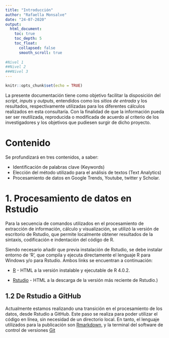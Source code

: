```yaml
---
title: "Introducción"
author: "Rafaella Monsalve"
date: "24-07-2020"
output: 
  html_document:
    toc: true
    toc_depth: 5
    toc_float:
      collapsed: false
      smooth_scroll: true
      
#Nivel 1
##Nivel 2
###Nivel 3
---
```


```r
knitr::opts_chunk$set(echo = TRUE)
```

La presente documentación tiene como objetivo  facilitar la disposición del  *script*, *inputs* y *outputs*, entendidos como los *sitios de entrada* y los resultados, respectivamente  utilizadas para los diferentes cálculos realizados en esta consultaría. Con la finalidad de que la información pueda ser ser reutilizada, reproducida o modificada de acuerdo al criterio de los investigadores y  los objetivos que pudiesen surgir de dicho proyecto.

# Contenido {.unnumbered}

Se profundizará en tres contenidos, a saber:

- Identificación de palabras clave (Keywords)
- Elección del método utilizado para el análisis de textos (Text Analytics)
- Procesamiento de datos en Google Trends, Youtube, twitter y Scholar.

# 1. Procesamiento de datos en Rstudio

Para la secuencia de comandos utilizados en el procesamiento de extracción de información, cálculo y visualización, se utilizó la versión de escritorio de Rstudio, que permite localmente obtener resultados de la sintaxis, codificación e indentación del código de R. 

Siendo necesario añadir que previa instalación de Rstudio, se debe instalar entorno de 'R', que compila y ejecuta directamente el lenguaje R para Windows y/o para Rstudio. Ambos links se encuentran a continuación:


- [R](https://cran.r-project.org/bin/windows/base/) - HTML a la versión instalable y ejecutable de R 4.0.2. 

- [Rstudio](https://rstudio.com/products/rstudio/download/#download) - HTML a la descarga de la versión más reciente de Rstudio.)


## 1.2 De Rstudio a GitHub 

Actualmente estamos realizando una transición en el procesamiento de los datos, desde Rstudio a GitHub. Este paso se realiza para poder utilizar el código en línea, sin necesidad de un directorio local. En tanto, el lenguaje utilizados para la publicación son [Rmarkdown](https://rmarkdown.rstudio.com/), y la terminal del software de control de versiones [Git](https://git-scm.com/) 




